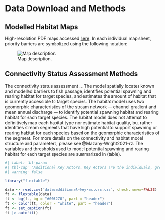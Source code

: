 # Data Download and Methods {-}

## Modelled Habitat Maps {-}

High-resolution PDF maps accessed [here](url). In each individual map sheet, priority barriers are symbolized using the following notation: 

![Map description.](images/overview-map-hors.png){#fig-over}

## Connectivity Status Assessment Methods {-}

The connectivity status assessment ... The model spatially locates known and modelled barriers to fish passage, identifies potential spawning and rearing habitat for target species, and estimates the amount of habitat that is currently accessible to target species. The habitat model uses two geomorphic characteristics of the stream network — channel gradient and mean annual discharge — to identify potential spawning habitat and rearing habitat for each target species. The habitat model does not attempt to definitively map each habitat type nor estimate habitat quality, but rather identifies stream segments that have high potential to support spawning or rearing habitat for each species based on the geomorphic characteristics of the segment. For more details on the connectivity and habitat model structure and parameters, please see @Mazany-Wright2021-rz. The variables and thresholds used to model potential spawning and rearing habitat for each target species are summarized in (table).

```r
#| label: tbl-param
#| tbl-cap: "Additional Key Actors. Key Actors are the individuals, groups, and/or organizations, outside of the planning team, with influence and relevant experience in the watershed, whose engagement will be critical for the successful implementation of this WCRP."
#| warning: false

library("flextable")

data <- read.csv("data/additional-key-actors.csv", check.names=FALSE)
ft <- flextable(data)
ft <- bg(ft, bg = "#008270", part = "header")
ft <- color(ft, color = "white", part = "header")
ft <- set_caption(ft)
ft |> autofit() 
```